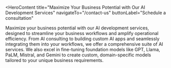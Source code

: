<HeroContent
  title="Maximize Your Business Potential with Our AI Development Services"
  navigateTo="/contact-us"
  buttonLabel="Schedule a consultation"
>
  Maximize your business potential with our AI development services, designed to
  streamline your business workflows and amplify operational efficiency. From AI
  consulting to building custom AI apps and seamlessly integrating them into
  your workflows, we offer a comprehensive suite of AI services. We also excel
  in fine-tuning foundation models like GPT, Llama, PaLM, Mistral, and Gemini to
  create custom, domain-specific models tailored to your unique business
  requirements.
</HeroContent>

<ClientCompaniesComponent />
<CountUpAnimationContainer />
<MainContent
  mainPara="Leverage Our AI Development Services to Create Next-generation Enterprise Solutions"
  subPara="Enhance your business performance with our data-driven AI solutions crafted leveraging advanced AI technologies like deep learning, machine learning, computer vision, and natural language processing."
/>

<section className="grid grid-cols-3 gap-10 w-full py-16">
  <section className="w-full col-span-1 cursor-pointer">
    <ServiceCard
      service={{
        id: "AIML-Strategy-Consulting",
        image: "/servicesPage/GPT_Insight.png",
        title: "AI/ML Strategy Consulting",
        description:
          "Trust the expertise and deep tech background of the best minds at Adrig to steer you through the complexities of AI implementation through effective development approaches, strategic advice, and ongoing R&D efforts. We are committed to maximizing the value of AI/ML for your business, ensuring sustainable growth in this transformative landscape.",
        urlPath: "aiml-strategy-consulting",
      }}
    />
  </section>
  <section className="w-full col-span-1 cursor-pointer">
    <ServiceCard
      service={{
        id: "PoC-and-MVP-Development",
        image: "/servicesPage/poc_mvp_development.png",
        title: "PoC and MVP Development",
        description:
          "Our team of experts meticulously crafts Proof of Concepts to validate the feasibility of your AI app’s concept, showcasing its potential through scaled-down versions. Moving forward, we design Minimum Viable Products that deliver essential functionalities, enabling real user validation, iterative enhancements, and swift market entry.",
        urlPath: "poc-mvp-development",
      }}
    />
  </section>
  <section className="w-full col-span-1 cursor-pointer">
    <ServiceCard
      service={{
        id: "Custom AI-powered Mobile App Development",
        image: "/servicesPage/custom_ai_app_development.png",
        title: "Custom AI App Development",
        description:
          "We collaborate with you to create AI-powered web and mobile apps that precisely align with your unique business needs. From the user interface to the algorithm, we meticulously engineer every aspect of your solution to guarantee optimal performance. Committed to both security and ethical AI, our AI development approach prioritizes responsible innovation.",
        urlPath: "custom-ai-app-development",
      }}
    />
  </section>
</section>

<section className="grid grid-cols-3 gap-10 w-full py-16">
   <section className="w-full col-span-1 cursor-pointer">
    <ServiceCard
      service={{
          id: "Fine-tuning-Large-Language-Model",
        image: "/servicesPage/fine-tuning_large_language_model.png",
        title: "Fine-tuning Large Language Model",
        description:
            "We specialize in fine-tuning Large Language Models (LLMs) to meet your requirements, whether you need to improve performance in specific domains, adapt to unique datasets, or enhance content generation capabilities. With a focus on precision and efficiency, we work closely with you to understand your objectives and tailor our fine-tuning process accordingly.",
        urlPath: "fine-tuning-large-large-model",
      }}
    />
  </section>

  <section className="w-full col-span-1 cursor-pointer">
    <ServiceCard
      service={{
        id: "Generative-AI-Development",
        image: "/servicesPage/generative_ai_development.png",
        title: "Generative AI Development",
        description:
          "Leverage our custom generative AI development service to tap into AI’s full potential. We utilize the transformative capabilities of proprietary and open-source LLMs such as GPT, Llama, PaLM, Gemini, Mistral, and Claude to build robust GenAI solutions. Our expertise includes creating advanced content generation tools, intelligent virtual assistants, and personalized customer engagement systems.",
        urlPath: "generative-ai-development",
      }}
    />
  </section>
  <section className="w-full col-span-1 cursor-pointer">
    <ServiceCard
      service={{
        id: "Generative-AI-Consulting",
        image: "/servicesPage/data_engineering.png",
        title: "Data Engineering",
        description:
          "Our data engineering services encompass the entire data lifecycle, from sourcing and cleansing to structuring and enrichment. With a focus on data mining, analysis, annotation, and labeling, we lay the foundation for robust AI models. Leveraging advanced techniques and tools, we ensure that your data is optimized for machine learning, enabling accurate and reliable model training.",
        urlPath: "data-engineering",
      }}
    />
  </section>
</section>

<section className="grid grid-cols-3 gap-10 w-full py-16">
  <section className="w-full col-span-1 cursor-pointer">
    <ServiceCard
      service={{
        id: "AI-Integration-and-Deployment",
        image: "/servicesPage/ai_integration.png",
        title: "AI Integration",
        description:
          "We seamlessly integrate AI apps into your existing workflows, empowering your business with AI capabilities that align with your established processes. Our team works closely with you to seamlessly embed AI applications into your operational framework, ensuring a smooth transition and minimal downtime, resulting in remarkable gains in efficiency, productivity, and innovation.",
        urlPath: "ai-integration",
      }}
    />
  </section>

 <section className="w-full col-span-1 cursor-pointer">
    <ServiceCard
      service={{
        id: "AI-Agent-and-Copilot-Development",
        image: "/servicesPage/ai_agent_and_copilot_development.png",
        title: "AI Agent and Copilot Development",
        description:
          "We develop intelligent AI agents and copilots using premier tools like AutoGen Studio, Copilot Studio, Vertex AI, and crewAI. Leveraging the capabilities of LLMs like GPT-4 and Gemini and an extensive skills library, our AI agents and copilots can perform diverse and complex tasks. Whether you need to automate workflows, analyze data, generate code, or enhance customer support, our team crafts AI agent solutions tailored to your specific business needs.",
        urlPath: "ai-integration",
      }}
    />
  </section>
  <section className="w-full col-span-1 cursor-pointer">
    <ServiceCard
      service={{
        id: "Enterprise-AI-Solutions-Development",
        image: "/servicesPage/enterprise_ai_development.png",
        title: "Enterprise AI Development",
        description:
          "Our enterprise AI development service transforms businesses by creating tailored AI solutions that streamline processes, enhance decision-making, and drive innovation. Our services include consulting, custom AI solution development and deployment, as well as implementing advanced data analytics to meet your unique needs. Our scalable AI systems integrate seamlessly into your existing infrastructure to boost efficiency and provide a competitive edge.",
        urlPath: "enterprise-ai-development",
      }}
    />
  </section>
</section>

<MainContent
  mainPara="Why Choose ADRIG?"
  subPara="ADRIG boasts a team of skilled professionals with expertise in advanced AI technologies such as machine learning, natural language processing, and computer vision. With a proven track record of successful implementations, our experts build tailored products across diverse domains."
/>

<section className="grid grid-cols-2 gap-10 w-full py-16">
  <section className="w-full col-span-1 cursor-pointer">
    <ServiceCard
      service={{
        id: "AI Technology Consulting icon",
        image: "/servicesPage/ai_technology_consulting.png",
        title: "Expert AI Professionals",
        description:
          "ADRIG boasts a team of skilled professionals with expertise in advanced AI technologies such as machine learning, natural language processing, and computer vision. With a proven track record of successful implementations, our experts build tailored products across diverse domains.",
        urlPath: "expert-ai-professionals",
      }}
    />
  </section>
  <section className="w-full col-span-1 cursor-pointer">
    <ServiceCard
      service={{
        id: "Extensive Knowledge of Ecosystems",
        image: "/servicesPage/extensive_knowledge.png",
        title: "Extensive Experience in AI",
        description:
          "With a wealth of experience in AI development, ADRIG is your trusted technology partner. Our track record showcases a diverse array of successfully built AI products underpinned by a profound knowledge of AI technologies. From recommendation systems to chatbots, our expertise spans a wide spectrum.",
        urlPath: "extensive-experience-in-ai",
      }}
    />
  </section>
  <section className="w-full col-span-1 cursor-pointer">
    <ServiceCard
      service={{
        id: "Mission-critical Security",
        image: "/servicesPage/mission_critical_security.png",
        title: "We Prioritize Speed",
        description:
          "Our experienced developers and data scientists work tirelessly to accelerate the development cycle from initial concept to system integration. With our streamlined processes, agile methodologies, and advanced technology stack, we ensure that your AI projects are delivered on time while upholding impeccable standards of quality.",
        urlPath: "we-prioritize-speed",
      }}
    />
  </section>
  <section className="w-full col-span-1 cursor-pointer">
    <ServiceCard
      service={{
        id: "Data Strategy Development",
        image: "/servicesPage/data_strategy_development.png",
        title: "End-to-end AI Development",
        description:
          "We begin with an in-depth consultation to understand your goals and requirements, develop an AI product and tailor it to your specific needs, and then rigorously test and refine it until perfection. We then seamlessly integrate it into your existing systems, ensuring a smooth transition and maximizing the benefits of AI across your operations.",
        urlPath: "end-to-end-ai-development",
      }}
    />
  </section>
</section>

<div className="w-full py-16">
  <ConversationForm
    title="What Can We Build for You?"
    description="Let's discuss your ideas. We will send you an NDA before we talk. All the information is kept confidential."
  />
</div>

<InsightsComponent />

